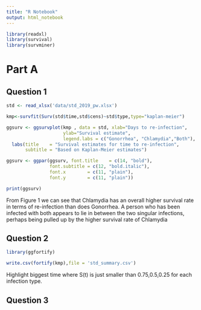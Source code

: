 ```yaml
---
title: "R Notebook"
output: html_notebook
---
```

```r
library(readxl)
library(survival)
library(survminer)
```

# Part A
## Question 1

```r
std <- read_xlsx('data/std_2019_pw.xlsx')

kmp<-survfit(Surv(std$time,std$cens)~std$type,type="kaplan-meier")

ggsurv <- ggsurvplot(kmp , data = std, xlab="Days to re-infection",
                     ylab="Survival estimate",
                     legend.labs = c("Gonorrhea", "Chlamydia","Both"), linetype = 'strata') + 
  labs(title    = "Survival estimates for time to re-infection",
       subtitle = "Based on Kaplan-Meier estimates")

ggsurv <- ggpar(ggsurv, font.title    = c(14, "bold"),
                font.subtitle = c(12, "bold.italic"),        
                font.x        = c(11, "plain"),          
                font.y        = c(11, "plain"))

print(ggsurv)
```

From Figure 1 we can see that Chlamydia has an overall higher survival rate in terms of re-infection than does Gonorrhea.  A person who has been infected with both appears to lie in between the two singular infections, perhaps being pulled up by the higher survival rate of Chlamydia

## Question 2

```r
library(ggfortify)

write.csv(fortify(kmp),file = 'std_summary.csv')
```

Highlight biggest time where S(t) is just smaller than 0.75,0.5,0.25 for each infection type.

## Question 3
```r

```
